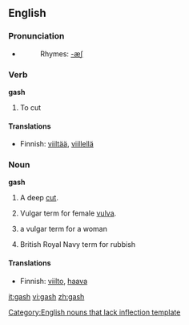 ==English==

===Pronunciation===
*{{audio|en-us-gash.ogg|Audio (US)}}
*:Rhymes: [[Rhymes:English:-æʃ|-æʃ]]

===Verb===
'''gash'''
#To cut

====Translations====
*Finnish: [[viiltää]], [[viillellä]]

===Noun===
'''gash'''
#A deep [[cut]].
# {{slang}} Vulgar term for female [[vulva]].
# {{slang}} a vulgar term for a woman
# {{slang}} British Royal Navy term for rubbish

====Translations====
*Finnish: [[viilto]], [[haava]]

[[Category:English nouns that lack inflection template]]

[[it:gash]]
[[vi:gash]]
[[zh:gash]]
